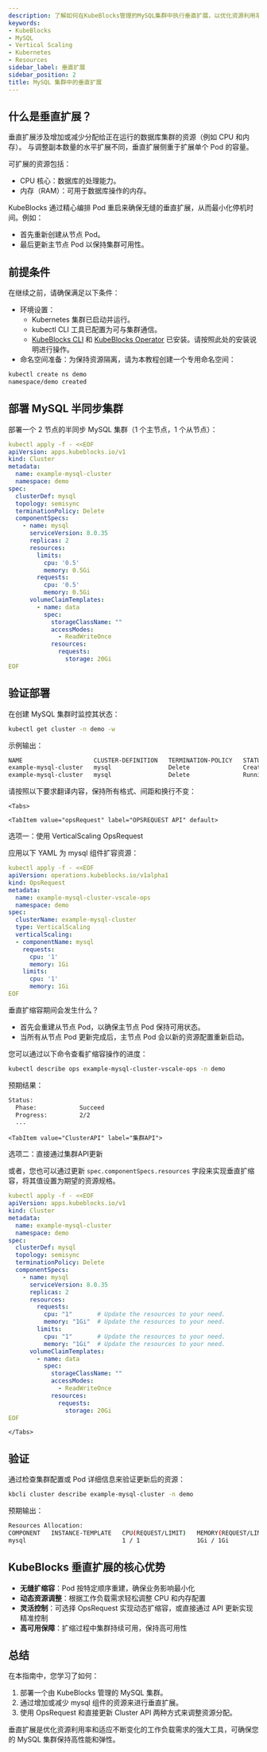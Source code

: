 ```yaml
---
description: 了解如何在KubeBlocks管理的MySQL集群中执行垂直扩展，以优化资源利用率并提升性能。
keywords:
- KubeBlocks
- MySQL
- Vertical Scaling
- Kubernetes
- Resources
sidebar_label: 垂直扩展
sidebar_position: 2
title: MySQL 集群中的垂直扩展
---
```



## 什么是垂直扩展？
垂直扩展涉及增加或减少分配给正在运行的数据库集群的资源（例如 CPU 和内存）。
与调整副本数量的水平扩展不同，垂直扩展侧重于扩展单个 Pod 的容量。

可扩展的资源包括：
- CPU 核心：数据库的处理能力。
- 内存（RAM）：可用于数据库操作的内存。

KubeBlocks 通过精心编排 Pod 重启来确保无缝的垂直扩展，从而最小化停机时间。例如：
- 首先重新创建从节点 Pod。
- 最后更新主节点 Pod 以保持集群可用性。

## 前提条件

在继续之前，请确保满足以下条件：
- 环境设置：
    - Kubernetes 集群已启动并运行。
    - kubectl CLI 工具已配置为可与集群通信。
    - [KubeBlocks CLI](../../user_docs/references/install-kbcli) 和 [KubeBlocks Operator](../../user_docs/overview/install-kubeblocks) 已安装。请按照此处的安装说明进行操作。
- 命名空间准备：为保持资源隔离，请为本教程创建一个专用命名空间：

```bash
kubectl create ns demo
namespace/demo created
```




## 部署 MySQL 半同步集群

部署一个 2 节点的半同步 MySQL 集群（1 个主节点，1 个从节点）：

```yaml
kubectl apply -f - <<EOF
apiVersion: apps.kubeblocks.io/v1
kind: Cluster
metadata:
  name: example-mysql-cluster
  namespace: demo
spec:
  clusterDef: mysql
  topology: semisync
  terminationPolicy: Delete
  componentSpecs:
    - name: mysql
      serviceVersion: 8.0.35
      replicas: 2
      resources:
        limits:
          cpu: '0.5'
          memory: 0.5Gi
        requests:
          cpu: '0.5'
          memory: 0.5Gi
      volumeClaimTemplates:
        - name: data
          spec:
            storageClassName: ""
            accessModes:
              - ReadWriteOnce
            resources:
              requests:
                storage: 20Gi
EOF
```




## 验证部署
在创建 MySQL 集群时监控其状态：

```bash
kubectl get cluster -n demo -w
```

示例输出：

```bash
NAME                    CLUSTER-DEFINITION   TERMINATION-POLICY   STATUS     AGE
example-mysql-cluster   mysql                Delete               Creating   66s
example-mysql-cluster   mysql                Delete               Running    72s
```

请按照以下要求翻译内容，保持所有格式、间距和换行不变：

    <Tabs>

    <TabItem value="opsRequest" label="OPSREQUEST API" default>
选项一：使用 VerticalScaling OpsRequest

应用以下 YAML 为 mysql 组件扩容资源：

```yaml
kubectl apply -f - <<EOF
apiVersion: operations.kubeblocks.io/v1alpha1
kind: OpsRequest
metadata:
  name: example-mysql-cluster-vscale-ops
  namespace: demo
spec:
  clusterName: example-mysql-cluster
  type: VerticalScaling
  verticalScaling:
  - componentName: mysql
    requests:
      cpu: '1'
      memory: 1Gi
    limits:
      cpu: '1'
      memory: 1Gi
EOF
```

垂直扩缩容期间会发生什么？
- 首先会重建从节点 Pod，以确保主节点 Pod 保持可用状态。
- 当所有从节点 Pod 更新完成后，主节点 Pod 会以新的资源配置重新启动。

您可以通过以下命令查看扩缩容操作的进度：

```bash
kubectl describe ops example-mysql-cluster-vscale-ops -n demo
```

预期结果：

```bash
Status:
  Phase:            Succeed
  Progress:         2/2
  ...
```

</TabItem>

    <TabItem value="ClusterAPI" label="集群API">
选项二：直接通过集群API更新

或者，您也可以通过更新 `spec.componentSpecs.resources` 字段来实现垂直扩缩容，将其值设置为期望的资源规格。



```yaml
kubectl apply -f - <<EOF
apiVersion: apps.kubeblocks.io/v1
kind: Cluster
metadata:
  name: example-mysql-cluster
  namespace: demo
spec:
  clusterDef: mysql
  topology: semisync
  terminationPolicy: Delete
  componentSpecs:
    - name: mysql
      serviceVersion: 8.0.35
      replicas: 2
      resources:
        requests:
          cpu: "1"       # Update the resources to your need.
          memory: "1Gi"  # Update the resources to your need.
        limits:
          cpu: "1"       # Update the resources to your need.
          memory: "1Gi"  # Update the resources to your need.
      volumeClaimTemplates:
        - name: data
          spec:
            storageClassName: ""
            accessModes:
              - ReadWriteOnce
            resources:
              requests:
                storage: 20Gi
EOF
```

</TabItem>

    </Tabs>



## 验证
通过检查集群配置或 Pod 详细信息来验证更新后的资源：

```bash
kbcli cluster describe example-mysql-cluster -n demo
```

预期输出：

```bash
Resources Allocation:
COMPONENT   INSTANCE-TEMPLATE   CPU(REQUEST/LIMIT)   MEMORY(REQUEST/LIMIT)   STORAGE-SIZE   STORAGE-CLASS
mysql                           1 / 1                1Gi / 1Gi               data:20Gi      <none>
```




## KubeBlocks 垂直扩展的核心优势
- **无缝扩缩容**：Pod 按特定顺序重建，确保业务影响最小化
- **动态资源调整**：根据工作负载需求轻松调整 CPU 和内存配置
- **灵活控制**：可选择 OpsRequest 实现动态扩缩容，或直接通过 API 更新实现精准控制
- **高可用保障**：扩缩过程中集群持续可用，保持高可用性



## 总结
在本指南中，您学习了如何：
1. 部署一个由 KubeBlocks 管理的 MySQL 集群。
2. 通过增加或减少 mysql 组件的资源来进行垂直扩展。
3. 使用 OpsRequest 和直接更新 Cluster API 两种方式来调整资源分配。

垂直扩展是优化资源利用率和适应不断变化的工作负载需求的强大工具，可确保您的 MySQL 集群保持高性能和弹性。